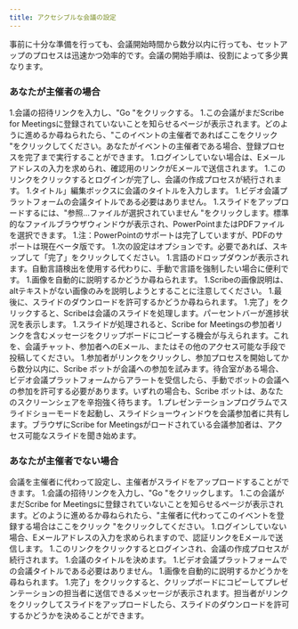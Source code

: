 ```yaml
---
title: アクセシブルな会議の設定
---
```



事前に十分な準備を行っても、会議開始時間から数分以内に行っても、セットアップのプロセスは迅速かつ効率的です。会議の開始手順は、役割によって多少異なります。

### あなたが主催者の場合

1.会議の招待リンクを入力し、"Go "をクリックする。
1.この会議がまだScribe for Meetingsに登録されていないことを知らせるページが表示されます。どのように進めるか尋ねられたら、"このイベントの主催者であればここをクリック "をクリックしてください。あなたがイベントの主催者である場合、登録プロセスを完了まで実行することができます。
	1.ログインしていない場合は、Eメールアドレスの入力を求められ、確認用のリンクがEメールで送信されます。
	1.このリンクをクリックするとログインが完了し、会議の作成プロセスが続行されます。
1.タイトル」編集ボックスに会議のタイトルを入力します。
	1.ビデオ会議プラットフォームの会議タイトルである必要はありません。
1.スライドをアップロードするには、"参照...ファイルが選択されていません "をクリックします。標準的なファイルブラウザウィンドウが表示され、PowerPointまたはPDFファイルを選択できます。
	1.注：PowerPointのサポートは完了していますが、PDFのサポートは現在ベータ版です。
1.次の設定はオプションです。必要であれば、スキップして「完了」をクリックしてください。
	1.言語のドロップダウンが表示されます。自動言語検出を使用する代わりに、手動で言語を強制したい場合に便利です。
	1.画像を自動的に説明するかどうか尋ねられます。
		1.Scribeの画像説明は、altテキストがない画像のみを説明しようとすることに注意してください。
	1.最後に、スライドのダウンロードを許可するかどうか尋ねられます。
1.完了」をクリックすると、Scribeは会議のスライドを処理します。パーセントバーが進捗状況を表示します。
1.スライドが処理されると、Scribe for Meetingsの参加者リンクを含むメッセージをクリップボードにコピーする機会が与えられます。これを、会議チャット、参加者へのEメール、またはその他のアクセス可能な手段で投稿してください。
1.参加者がリンクをクリックし、参加プロセスを開始してから数分以内に、Scribe ボットが会議への参加を試みます。待合室がある場合、ビデオ会議プラットフォームからアラートを受信したら、手動でボットの会議への参加を許可する必要があります。いずれの場合も、Scribe ボットは、あなたのスクリーンシェアを辛抱強く待ちます。
1.プレゼンテーションプログラムでスライドショーモードを起動し、スライドショーウィンドウを会議参加者に共有します。ブラウザにScribe for Meetingsがロードされている会議参加者は、アクセス可能なスライドを聞き始めます。

### あなたが主催者でない場合

会議を主催者に代わって設定し、主催者がスライドをアップロードすることができます。
1.会議の招待リンクを入力し、"Go "をクリックします。
1.この会議がまだScribe for Meetingsに登録されていないことを知らせるページが表示されます。どのように進めるか尋ねられたら、"主催者に代わってこのイベントを登録する場合はここをクリック "をクリックしてください。
	1.ログインしていない場合、Eメールアドレスの入力を求められますので、認証リンクをEメールで送信します。
	1.このリンクをクリックするとログインされ、会議の作成プロセスが続行されます。
1.会議のタイトルを決めます。
	1.ビデオ会議プラットフォームでの会議タイトルである必要はありません。
1.画像を自動的に説明するかどうかを尋ねられます。
1.完了」をクリックすると、クリップボードにコピーしてプレゼンテーションの担当者に送信できるメッセージが表示されます。担当者がリンクをクリックしてスライドをアップロードしたら、スライドのダウンロードを許可するかどうかを決めることができます。
